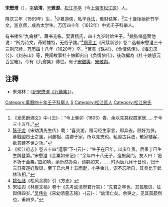 '''宋懋澄'''（{{bd|1569年||1620年|catIdx=Song}}），[[表字|字]]'''幼清'''，[[号|号]]'''雅源'''。[[松江|松江]][[华亭|华亭]]（今[[上海市|上海市]][[松江区|松江区]]）人。

隆庆三年（1569年）生，<ref>《发愿断酒文》中-{云}-：“今上癸卯（1603）春，余以先慈权厝家居……于今三十五年。”</ref>少慕游侠，私学[[兵法|兵法]]，散财结客，<ref>[[陈子龙|陈子龙]]《宋幼清先生传》載：“喜交游，稍习经生家言，即弃去。顾好为侠，慕戰國烈士之風，祠趙相、虞卿于家，所以見志也。私習古兵法，散家結客，欲意建不世之功。”</ref>三十歲後始折节学文，游京师，成為太学生。万历四十年（1612年）中式壬子科举人。

有书楼名“九龠楼”，藏书充栋。娶妻杨氏，四十九岁时始生子。<ref>《松江府志》卷五十四“遗事”下-{云}-：“生子在巳年，以亥年贵。后果丁巳生生舆登第。”宋懋澄《金粟如来记》：“余年四十八无子，造旅吴门，友人曰：‘曷不祈于金粟。’应如响，余忻然办斋，请嗣如来，……时丙辰九月十日也，归十三日夜遂妊敬舆，至丁已六月十五而诞，小字金儿，识不忘所自，其灵比于武林法相。”</ref>[[姚弘绪|姚弘绪]]盛赞他说：“所为诗文，奇矫雄特，无俗子韵。”<ref>[[姚弘绪|姚弘绪]]《松风余韵》引《方志》</ref>[[周亮工|周亮工]]《尺牍新钞》卷二选輯宋懋澄三十三则尺牍。万历四十八年（1620年）卒。<ref>宋征舆《林屋文稿》卷十《先考幼清府君行实》：“先君之卒也，其孤敬舆、征舆俱四岁。”[[吴伟业|吴伟业]]《宋幼清墓志铭》-{云}-：“幼清亡矣。余哭之，见其孤藐然也，甫四岁。”</ref>著有《珠衫》、《负情侬传》、《海忠肃公》、《刘东山》等，民间故事杜十娘即出自《负情侬传》，後改編為《杜十娘怒沉百宝箱》。今有《九龠集》傳世。有子[[宋徵輿|宋徵輿]]、[[宋敬舆|宋敬舆]]。

== 注釋 ==
{{reflist|2}}
*朱鴻林：〈[http://ccsdb.ncl.edu.tw/ccs/image/01_005_002_01_11.pdf 記宋懋澄《九籥集》]{{Wayback|url=http://ccsdb.ncl.edu.tw/ccs/image/01_005_002_01_11.pdf |date=20180201133907 }}〉。

{{松江宋氏}}
{{規範控制}}
{{DEFAULTSORT:Song宋}}
[[Category:萬曆四十年壬子科舉人|Category:萬曆四十年壬子科舉人]]
[[Category:明朝詩人|S]]
[[Category:松江區人|Category:松江區人]]
[[Category:松江宋氏|Category:松江宋氏]]